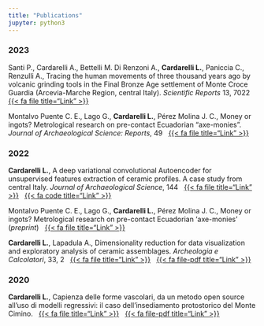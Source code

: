 ```yaml
---
title: "Publications"
jupyter: python3
---
```


### 2023

Santi P., Cardarelli A., Bettelli M. Di Renzoni A., **Cardarelli L.**, Paniccia C., Renzulli A., Tracing the human movements of three thousand years ago by volcanic grinding tools in the Final Bronze Age settlement of Monte Croce Guardia (Arcevia-Marche Region, central Italy). *Scientific Reports* 13, 7022 &nbsp; [{{< fa file title="Link" >}}](https://www.nature.com/articles/s41598-023-34033-x)

Montalvo Puente C. E., Lago G., **Cardarelli L.**, Pérez Molina J. C., Money or ingots? Metrological research on pre-contact Ecuadorian "axe-monies". *Journal of Archaeological Science: Reports*, 49 &nbsp; [{{< fa file title="Link" >}}](https://doi.org/10.1016/j.jasrep.2023.103976)



### 2022

**Cardarelli L.**, A deep variational convolutional Autoencoder for unsupervised features extraction of ceramic profiles. A case study from central Italy. *Journal of Archaeological Science*, 144  &nbsp; [{{< fa file title="Link" >}}](https://doi.org/10.1016/j.jas.2022.105640) &nbsp;
 [{{< fa code title="Link" >}}](https://github.com/lrncrd/VAEpot)


Montalvo Puente C. E., Lago G., **Cardarelli L.**, Pérez Molina J. C., Money or ingots? Metrological research on pre-contact Ecuadorian 'axe-monies' (*preprint*) &nbsp; [{{< fa file title="Link" >}}](https://doi.org/10.21203/rs.3.rs-1962271/v1)

**Cardarelli L.**, Lapadula A., Dimensionality reduction for data visualization and exploratory analysis of ceramic assemblages. *Archeologia e Calcolatori*, 33, 2 
&nbsp; [{{< fa file title="Link" >}}](https://doi.org/10.19282/ac.33.2.2022.03) &nbsp; [{{< fa file-pdf title="Link" >}}](http://www.archcalc.cnr.it/indice/PDF33.2/03_Cardarelli_Lapadula.pdf)


### 2020

**Cardarelli L.**, Capienza delle forme vascolari, da un metodo open source all'uso di modelli regressivi: il caso dell'insediamento protostorico del Monte Cimino. &nbsp; [{{< fa file title="Link" >}}](https://doi.org/10.19282/ac.31.1.2020.02) &nbsp; [{{< fa file-pdf title="Link" >}}](http://www.archcalc.cnr.it/indice/PDF31.1/02_Cardarelli.pdf)
